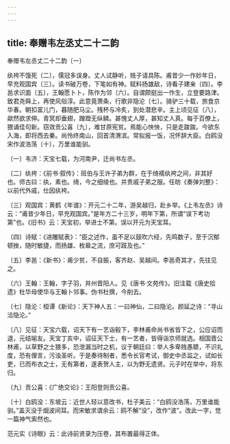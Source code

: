 ```yaml
---
---
---
```

title: 奉赠韦左丞丈二十二韵
---



奉赠韦左丞丈二十二韵〔一〕


纨袴不饿死〔二〕，儒冠多误身。丈人试静听，贱子请具陈。甫昔少一作妙年日，早充观国宾〔三〕。读书破万卷，下笔如有神。赋料扬雄敌，诗看子建亲〔四〕。李邕求识面〔五〕，王翰愿卜卜，陈作为邻〔六〕。自谓颇挺出一作生，立登要路津。致君尧舜上，再使风俗淳。此意竟萧条，行歌非隐沦〔七〕。骑驴三十载，旅食京华春。朝扣富儿门，暮随肥马尘。残杯与冷炙，到处潜悲辛。主上顷见征〔八〕，歘然欲求伸。青冥却垂翅，蹭蹬无纵鳞。甚愧丈人厚，甚知丈人真。每于百僚上，猥诵佳句新。窃效贡公喜〔九〕，难甘原宪贫。焉能心怏怏，只是走踆踆。今欲东入海，即将西去秦。尚怜终南山，回首清渭滨。常拟报一饭，况怀辞大臣。白鸥没宋作波浩荡〔十〕，万里谁能驯。

〔一〕韦济：天宝七载，为河南尹，迁尚书左丞。

〔二〕纨袴：《前书·叙传》：班伯与王许子弟为群，在于绮襦纨袴之间，非其好也。师古曰：纨，素也。绮，今之细绫也。并贵戚子弟之服。任昉《奏弹刘整》：以前代外戚，仕因纨袴。

〔三〕观国宾：黄鹤《年谱》：开元二十二年，游吴越归，赴乡举。《上韦左丞》诗云：“甫昔少年日，早充观国宾。”是年方二十三岁，明年下第，所谓“误下考功第”也。《旧书》云：天宝初，举进士不第。误以开元为天宝耳。

〔四〕诗赋：《进雕赋表》：“臣之述作，虽不足以鼓吹六经，先鸣数子，至于沉郁顿挫，随时敏捷，而扬雄、枚皋之流，庶可跂及也。”

〔五〕李邕：《新书》：甫少贫，不自振，客齐赵、吴越间。李邕奇其才，先往见之。

〔六〕王翰：王翰，字子羽，并州晋阳人。见《唐书·文苑传》。旧注载《唐史拾遗》杜华母使华与王翰卜邻事。伪书杜撰，今削去。

〔七〕隐沦：桓谭《新论》：天下神人五：一曰神仙，二曰隐沦。颜延之诗：“寻山洽隐沦。”

〔八〕见征：天宝六载，诏天下有一艺诣毂下，李林甫命尚书省皆下之，公应诏而退，元结喻友。天宝丁亥中，诏征天下士，有一艺者，皆得诣京师就选。相国晋公林甫，以草野之士猥多，恐泄漏当时之机，议于朝廷曰：举人多卑贱愚聩，不识礼度，恐有俚言，污浊圣听。于是奏待制者，悉令长官考试，御史中丞监之，试如长吏，已而布衣之士，无有第者，遂表贺人主，以为野无遗贤。元子时在举中，将东归。

〔九〕贡公喜：《广绝交论》：王阳登则贡公喜。

〔十〕白鸥没：东坡云：近世人轻以意改书，杜子美云：“白鸥没浩荡，万里谁能驯。”盖灭没于烟波间耳。而宋敏求谓余云：鸥不解“没”，改作“波”。改此一字，觉一篇神气索然也。

范元实《诗眼》云：此诗前贤录为压卷，其布置最得正体。